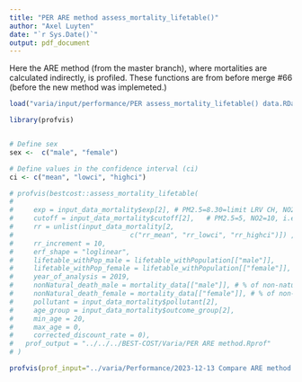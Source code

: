 ```yaml
---
title: "PER ARE method assess_mortality_lifetable()"
author: "Axel Luyten"
date: "`r Sys.Date()`"
output: pdf_document
---
```


Here the ARE method (from the master branch), where mortalities are calculated indirectly, is profiled. These functions are from before merge #66 (before the new method was implemeted.)

```r
load("varia/input/performance/PER assess_mortality_lifetable() data.RData")

library(profvis)


# Define sex
sex <-  c("male", "female")

# Define values in the confidence interval (ci)
ci <- c("mean", "lowci", "highci")
```

```r
# profvis(bestcost::assess_mortality_lifetable(
# 
#     exp = input_data_mortality$exp[2], # PM2.5=8.30=limit LRV CH, NO2=16.32=mean conc. in CH in 2019
#     cutoff = input_data_mortality$cutoff[2],   # PM2.5=5, NO2=10, i.e. WHO AQG 2021 
#     rr = unlist(input_data_mortality[2, 
#                             c("rr_mean", "rr_lowci", "rr_highci")]) ,
#     rr_increment = 10, 
#     erf_shape = "loglinear", 
#     lifetable_withPop_male = lifetable_withPopulation[["male"]],
#     lifetable_withPop_female = lifetable_withPopulation[["female"]],
#     year_of_analysis = 2019, 
#     nonNatural_death_male = mortality_data[["male"]], # % of non-natural male deaths in BHD
#     nonNatural_death_female = mortality_data[["female"]], # % of non-natural female deaths in BHD
#     pollutant = input_data_mortality$pollutant[2], 
#     age_group = input_data_mortality$outcome_group[2],
#     min_age = 20,
#     max_age = 0,
#     corrected_discount_rate = 0), 
#   prof_output = "../../../BEST-COST/Varia/PER ARE method.Rprof"
# )

profvis(prof_input="../varia/Performance/2023-12-13 Compare ARE method with new method/PER ARE method.Rprof")
```
